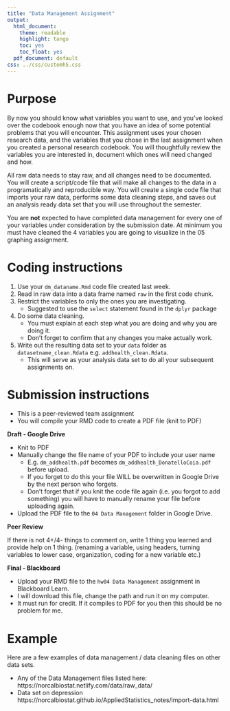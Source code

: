 ```yaml
---
title: "Data Management Assignment"
output:
  html_document:
    theme: readable
    highlight: tango
    toc: yes
    toc_float: yes
  pdf_document: default
css: ../css/customh5.css
---
```


# Purpose

By now you should know what variables you want to use, and you've looked over the codebook enough now that you have an idea of some potential problems that you will encounter. This assignment uses your chosen research data, and the variables that you chose in the last assignment when you created a personal research codebook. You will thoughtfully review the variables you are interested in, document which ones will need changed and how.

All raw data needs to stay raw, and all changes need to be documented. You will create a script/code file that will make all changes to the data in a programatically and reproducible way. You will create a single code file that imports your raw data, performs some data cleaning steps, and saves out an analysis ready data set that you will use throughout the semester. 

You are **not** expected to have completed data management for every one of your variables under consideration by the submission date. At minimum you must have cleaned the 4 variables you are going to visualize in the 05 graphing assignment. 

# Coding instructions 

1. Use your `dm_dataname.Rmd` code file created last week.
2. Read in raw data into a data frame named `raw` in the first code chunk. 
3. Restrict the variables to only the ones you are investigating. 
    - Suggested to use the `select` statement found in the `dplyr` package
4. Do some data cleaning. 
    - You must explain at each step what you are doing and why you are doing it. 
    - Don't forget to confirm that any changes you make actually work. 
5. Write out the resulting data set to your `data` folder as `datasetname_clean.Rdata` e.g. `addhealth_clean.Rdata`. 
    - This will serve as your analysis data set to do all your subsequent assignments on. 


# Submission instructions

* This is a peer-reviewed team assignment
* You will compile your RMD code to create a PDF file (knit to PDF)

**Draft - Google Drive**

* Knit to PDF
* Manually change the file name of your PDF to include your user name
    - E.g. `dm_addhealth.pdf` becomes `dm_addhealth_DonatelloCoia.pdf` before upload. 
    - If you forget to do this your file WILL be overwritten in Google Drive by the next person who forgets.
    - Don't forget that if you knit the code file again (i.e. you forgot to add something) you will have to manually rename your file before uploading again. 
* Upload the PDF file to the `04 Data Management` folder in Google Drive. 


**Peer Review** 

If there is not 4+/4- things to comment on, write 1 thing you learned and provide help on 1 thing. (renaming a variable, using headers, turning variables to lower case, organization, coding for a new variable etc.)

**Final -  Blackboard** 

* Upload your RMD file to the `hw04 Data Management` assignment in Blackboard Learn. 
* I will download this file, change the path and run it on my computer.
* It must run for credit. If it compiles to PDF for you then this should be no problem for me. 


# Example

Here are a few examples of data management / data cleaning files on other data sets. 

* Any of the Data Management files listed here: https://norcalbiostat.netlify.com/data/raw_data/ 
* Data set on depression https://norcalbiostat.github.io/AppliedStatistics_notes/import-data.html 



